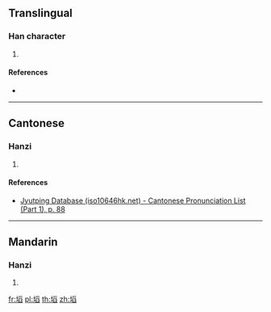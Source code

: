 ==Translingual==

===Han character===
{{Han char|rn=32|rad=土|as=10|sn=13|four=|canj=GBHX|ids=⿰土舀}}

# {{defn|Han|sort=土10}}

====References====
* {{Han ref|kx=0236.341|dkj=05384|dj=0474.290|hdz=10473.090|uh=586A|ud=22634}}

----

==Cantonese==

===Hanzi===
{{yue-hanzi|jyut=[[ham2]]|y=ham2}}

# {{defn|lang=yue|sort=土10}}

====References====
* [http://www.iso10646hk.net/jp/document/download.jsp Jyutping Database (iso10646hk.net) - Cantonese Pronunciation List (Part 1), p. 88]

----

==Mandarin==

===Hanzi===
{{cmn-hanzi|pin=[[kǎn]] ([[kan3]])|wg=k'an<sup>3</sup>}}

# {{defn|lang=cmn|sort=土10}}

[[fr:塪]]
[[pl:塪]]
[[th:塪]]
[[zh:塪]]